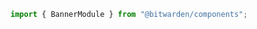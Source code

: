 

<Meta of={stories} />

```ts
import { BannerModule } from "@bitwarden/components";
```

<Title />
<Description />
<Primary />
<Controls />

## Types

Icons should remain consistent across these types. Do not change the icon without consulting
designers.

Use the following guidelines to help choose the correct type of banner.

### Premium

<Canvas of={stories.Premium} />

Used primarily to encourage user to upgrade to premium.

### Info

<Canvas of={stories.Info} />

Used to communicate release notes, server maintenance or other informative event.

### Warning

<Canvas of={stories.Warning} />

Used to alert the user of outdated info or versions.

### Danger

<Canvas of={stories.Danger} />

Rarely used, but may be used to alert users over critical messages or very outdated versions.

## Accessibility

Banners sets the `role="status"` and `aria-live="polite"` attributes to ensure screen readers
announce the content prior to the test of the page. This behavior can be disabled by setting
`[useAlertRole]="false"`.
